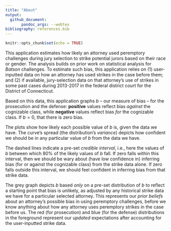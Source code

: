 ```yaml
---
title: "About"
output: 
  github_document:
       pandoc_args: --webtex
bibliography: references.bib
---
```


```r
knitr::opts_chunk$set(echo = TRUE)
```

This application estimates how likely an attorney used peremptory challenges during jury selection to strike potential jurors based on their race or gender. The analysis builds on prior work on statistical analysis for _Batson_ challenges. To estimate such bias, this application relies on (1) user-inputted data on how an attorney has used strikes in the case before them; and (2) if available, jury-selection data on that attorney's use of strikes in some past cases during 2013-2017 in the federal district court for the District of Connecticut.

Based on this data, this application graphs $b$ -- our measure of bias -- for the prosecution and the defense: **positive** values reflect bias _against_ the cognizable class, while **negative** values reflect bias _for_ the cognizable class. If $b = 0$, that there is zero bias. 

The plots show how likely each possible value of $b$ is, given the data we have. The curve's spread (the distribution's *variance*) depicts how confident we should be in any particular value of $b$ from the data we have. 

The dashed lines indicate a pre-set _credible interval_, i.e., here the values of $b$ between which 80% of the likely values of $b$ fall. If zero falls within this interval, then we should be wary about (have low confidence in) inferring bias (for or against the cognizable class) from the strike data alone. If zero falls outside this interval, we should feel confident in inferring bias from that strike data.

The grey graph depicts $b$ based _only_ on a pre-set distribution of $b$ to reflect a starting point that bias is unlikely, as adjusted by any historical strike data we have for a particular selected attorney. This represents our *prior beliefs* about an attorney's possible bias in using peremptory challenges, before we know anything about how any attorney uses peremptory strikes in the case before us. The red (for prosecution) and blue (for the defense) distributions in the foreground represent our _updated_ expectations after accounting for the user-inputted strike data.